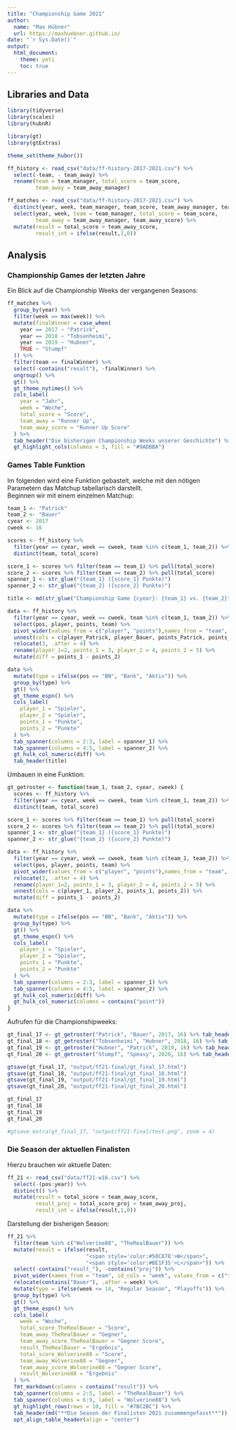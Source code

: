 ```yaml
---
title: "Championship Game 2021"
author: 
  name: "Max Hübner"
  url: https://maxhuebner.github.io/
date: "`r Sys.Date()`"
output:
  html_document:
    theme: yeti
    toc: true
---
```


## Libraries and Data

```r
library(tidyverse)
library(scales)
library(hubnR)

library(gt)
library(gtExtras)

theme_set(theme_hubnr())
```

```r
ff_history <- read_csv("data/ff-history-2017-2021.csv") %>% 
  select(-team, - team_away) %>% 
  rename(team = team_manager, total_score = team_score,
         team_away = team_away_manager)

ff_matches <- read_csv("data/ff-history-2017-2021.csv") %>% 
  distinct(year, week, team_manager, team_score, team_away_manager, team_away_score ) %>% 
  select(year, week, team = team_manager, total_score = team_score,
         team_away = team_away_manager, team_away_score) %>% 
  mutate(result = total_score > team_away_score,
         result_int = ifelse(result,1,0))
```

## Analysis

### Championship Games der letzten Jahre

Ein Blick auf die Championship Weeks der vergangenen Seasons:

```r
ff_matches %>% 
  group_by(year) %>% 
  filter(week == max(week)) %>% 
  mutate(finalWinner = case_when(
    year == 2017 ~ "Patrick",
    year == 2018 ~ "Tobsenheimi",
    year == 2019 ~ "Hubner",
    TRUE ~ "Stumpf"
  )) %>% 
  filter(team == finalWinner) %>% 
  select(-contains("result"), -finalWinner) %>% 
  ungroup() %>% 
  gt() %>% 
  gt_theme_nytimes() %>% 
  cols_label(
    year = "Jahr",
    week = "Woche",
    total_score = "Score",
    team_away = "Runner Up",
    team_away_score = "Runner Up Score"
  ) %>% 
  tab_header("Die bisherigen Championship Weeks unserer Geschichte") %>% 
  gt_highlight_cols(columns = 3, fill = "#9ADBBA")
```

### Games Table Funktion

Im folgenden wird eine Funktion gebastelt, welche mit den nötigen Parametern das Matchup tabellarisch darstellt.  
Beginnen wir mit einem einzelnen Matchup:  

```r
team_1 <- "Patrick"
team_2 <- "Bauer"
cyear <- 2017
cweek <- 16

scores <- ff_history %>% 
  filter(year == cyear, week == cweek, team %in% c(team_1, team_2)) %>% 
  distinct(team, total_score)

score_1 <- scores %>% filter(team == team_1) %>% pull(total_score)
score_2 <- scores %>% filter(team == team_2) %>% pull(total_score)
spanner_1 <- str_glue("{team_1} ({score_1} Punkte)")
spanner_2 <- str_glue("{team_2} ({score_2} Punkte)")

title <- md(str_glue("Championship Game {cyear}: {team_1} vs. {team_2}"))

data <- ff_history %>% 
  filter(year == cyear, week == cweek, team %in% c(team_1, team_2)) %>% 
  select(pos, player, points, team) %>% 
  pivot_wider(values_from = c("player", "points"),names_from = "team", id_cols = "pos", values_fn = list) %>% 
  unnest(cols = c(player_Patrick, player_Bauer, points_Patrick, points_Bauer)) %>% 
  relocate(3, .after = 4) %>% 
  rename(player_1=2, points_1 = 3, player_2 = 4, points_2 = 5) %>% 
  mutate(diff = points_1 - points_2)

data %>% 
  mutate(type = ifelse(pos == "BN", "Bank", "Aktiv")) %>% 
  group_by(type) %>% 
  gt() %>% 
  gt_theme_espn() %>% 
  cols_label(
    player_1 = "Spieler",
    player_2 = "Spieler",
    points_1 = "Punkte",
    points_2 = "Punkte"
  ) %>% 
  tab_spanner(columns = 2:3, label = spanner_1) %>% 
  tab_spanner(columns = 4:5, label = spanner_2) %>% 
  gt_hulk_col_numeric(diff) %>% 
  tab_header(title)
```

Umbauen in eine Funktion:  
```r
gt_getroster <- function(team_1, team_2, cyear, cweek) {
  scores <- ff_history %>% 
  filter(year == cyear, week == cweek, team %in% c(team_1, team_2)) %>% 
  distinct(team, total_score)

score_1 <- scores %>% filter(team == team_1) %>% pull(total_score)
score_2 <- scores %>% filter(team == team_2) %>% pull(total_score)
spanner_1 <- str_glue("{team_1} ({score_1} Punkte)")
spanner_2 <- str_glue("{team_2} ({score_2} Punkte)")

data <- ff_history %>% 
  filter(year == cyear, week == cweek, team %in% c(team_1, team_2)) %>% 
  select(pos, player, points, team) %>% 
  pivot_wider(values_from = c("player", "points"),names_from = "team", id_cols = "pos", values_fn = list) %>% 
  relocate(3, .after = 4) %>% 
  rename(player_1=2, points_1 = 3, player_2 = 4, points_2 = 5) %>% 
  unnest(cols = c(player_1, player_2, points_1, points_2)) %>% 
  mutate(diff = points_1 - points_2)

data %>% 
  mutate(type = ifelse(pos == "BN", "Bank", "Aktiv")) %>% 
  group_by(type) %>% 
  gt() %>% 
  gt_theme_espn() %>% 
  cols_label(
    player_1 = "Spieler",
    player_2 = "Spieler",
    points_1 = "Punkte",
    points_2 = "Punkte"
  ) %>% 
  tab_spanner(columns = 2:3, label = spanner_1) %>% 
  tab_spanner(columns = 4:5, label = spanner_2) %>% 
  gt_hulk_col_numeric(diff) %>% 
  gt_hulk_col_numeric(columns = contains("point"))
}
```

Aufrufen für die Championshipweeks:  

```r
gt_final_17 <- gt_getroster("Patrick", "Bauer", 2017, 16) %>% tab_header("Championship Game 2017: Patrick vs. Bauer")
gt_final_18 <- gt_getroster("Tobsenheimi", "Hubner", 2018, 16) %>% tab_header("Championship Game 2018: Heim vs. Hubner")
gt_final_19 <- gt_getroster("Hubner", "Patrick", 2019, 16) %>% tab_header("Championship Game 2019: Hubner vs. Patrick")
gt_final_20 <- gt_getroster("Stumpf", "Speasy", 2020, 16) %>% tab_header("Championship Game 2020: Stumpf vs. Speasy")

gtsave(gt_final_17, "output/ff21-final/gt_final_17.html")
gtsave(gt_final_18, "output/ff21-final/gt_final_18.html")
gtsave(gt_final_19, "output/ff21-final/gt_final_19.html")
gtsave(gt_final_20, "output/ff21-final/gt_final_20.html")

gt_final_17
gt_final_18
gt_final_19
gt_final_20

#gtsave_extra(gt_final_17, "output/ff21-final/test.png", zoom = 4)
```

### Die Season der aktuellen Finalisten

Hierzu brauchen wir aktuelle Daten:
```r
ff_21 <- read_csv("data/ff21-w16.csv") %>% 
  select(-(pos:year)) %>% 
  distinct() %>% 
  mutate(result = total_score > team_away_score,
         result_proj = total_score_proj > team_away_proj,
         result_int = ifelse(result,1,0))
```

Darstellung der bisherigen Season:
```r
ff_21 %>% 
  filter(team %in% c("Wolverine88", "TheRealBauer")) %>% 
  mutate(result = ifelse(result, 
                         "<span style='color:#50C878'>W</span>",
                         "<span style='color:#BE1F35'>L</span>")) %>% 
  select(-contains("result_"), -contains("proj")) %>% 
  pivot_wider(names_from = "team", id_cols = "week", values_from = c("total_score", "team_away", "team_away_score", "result")) %>% 
  relocate(contains("Bauer"), .after = week) %>% 
  mutate(type = ifelse(week <= 14, "Regular Season", "Playoffs")) %>% 
  group_by(type) %>% 
  gt() %>% 
  gt_theme_espn() %>% 
  cols_label(
    week = "Woche",
    total_score_TheRealBauer = "Score",
    team_away_TheRealBauer = "Gegner",
    team_away_score_TheRealBauer = "Gegner Score",
    result_TheRealBauer = "Ergebnis",
    total_score_Wolverine88 = "Score",
    team_away_Wolverine88 = "Gegner",
    team_away_score_Wolverine88 = "Gegner Score",
    result_Wolverine88 = "Ergebnis"
  ) %>% 
  fmt_markdown(columns = contains("result")) %>% 
  tab_spanner(columns = 2:5, label = "TheRealBauer") %>% 
  tab_spanner(columns = 6:9, label = "Wolverine88") %>% 
  gt_highlight_rows(rows = 10, fill = "#7BC2BC") %>% 
  tab_header(md("**Die Season der Finalisten 2021 zusammengefasst**")) %>% 
  opt_align_table_header(align = "center")
```



